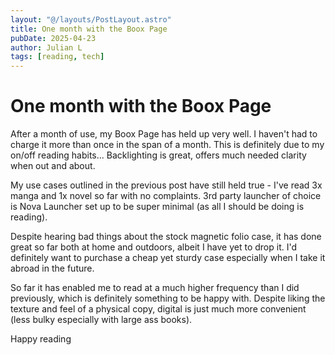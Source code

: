 ```yaml
---
layout: "@/layouts/PostLayout.astro"
title: One month with the Boox Page
pubDate: 2025-04-23
author: Julian L
tags: [reading, tech]
---
```


# One month with the Boox Page

After a month of use, my Boox Page has held up very well. I haven't had to charge it more than once in the span of a month. This is definitely due to my on/off reading habits... Backlighting is great, offers much needed clarity when out and about.

My use cases outlined in the previous post have still held true - I've read 3x manga and 1x novel so far with no complaints. 3rd party launcher of choice is Nova Launcher set up to be super minimal (as all I should be doing is reading).

Despite hearing bad things about the stock magnetic folio case, it has done great so far both at home and outdoors, albeit I have yet to drop it. I'd definitely want to purchase a cheap yet sturdy case especially when I take it abroad in the future.

So far it has enabled me to read at a much higher frequency than I did previously, which is definitely something to be happy with. Despite liking the texture and feel of a physical copy, digital is just much more convenient (less bulky especially with large ass books).

Happy reading
